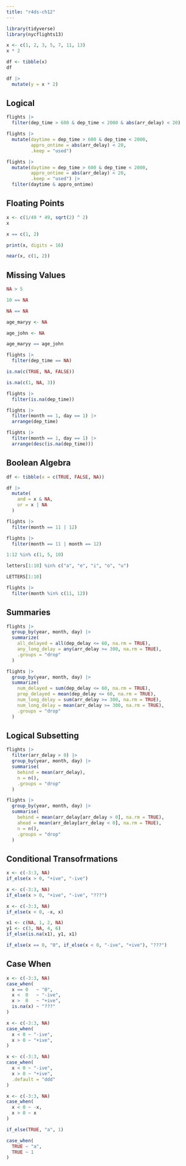 ```yaml
---
title: "r4ds-ch12"
---
```


```r
library(tidyverse)
library(nycflights13)
```


```r
x <- c(1, 2, 3, 5, 7, 11, 13)
x * 2
```

```r
df <- tibble(x)
df

df |> 
  mutate(y = x * 2)
```
## Logical

```r
flights |> 
  filter(dep_time > 600 & dep_time < 2000 & abs(arr_delay) < 20)
```

```r
flights |> 
  mutate(daytime = dep_time > 600 & dep_time < 2000,
         appro_ontime = abs(arr_delay) < 20,
         .keep = "used")
```


```r
flights |> 
  mutate(daytime = dep_time > 600 & dep_time < 2000,
         appro_ontime = abs(arr_delay) < 20,
         .keep = "used") |> 
  filter(daytime & appro_ontime)
```


## Floating Points

```r
x <- c(1/49 * 49, sqrt(2) ^ 2)
x
```

```r
x == c(1, 2)
```

```r
print(x, digits = 16)
```

```r
near(x, c(1, 2))
```

## Missing Values

```r
NA > 5
```

```r
10 == NA
```

```r
NA == NA
```

```r
age_maryy <- NA

age_john <- NA

age_maryy == age_john
```

```r
flights |> 
  filter(dep_time == NA)
```

```r
is.na(c(TRUE, NA, FALSE))
```

```r
is.na(c(1, NA, 3))
```



```r
flights |> 
  filter(is.na(dep_time))
```


```r
flights |> 
  filter(month == 1, day == 1) |> 
  arrange(dep_time)
```


```r
flights |> 
  filter(month == 1, day == 1) |> 
  arrange(desc(is.na(dep_time)))
```

## Boolean Algebra

```r
df <- tibble(x = c(TRUE, FALSE, NA))

df |> 
  mutate(
    and = x & NA,
    or = x | NA
  )
```

```r
flights |> 
  filter(month == 11 | 12)
```


```r
flights |> 
  filter(month == 11 | month == 12)
```


```r
1:12 %in% c(1, 5, 10)
```

```r
letters[1:10] %in% c("a", "e", "i", "o", "u")
```

```r
LETTERS[1:10]
```

```r
flights |> 
  filter(month %in% c(11, 12))
```


## Summaries

```r
flights |> 
  group_by(year, month, day) |> 
  summarize(
    all_delayed = all(dep_delay <= 60, na.rm = TRUE),
    any_long_delay = any(arr_delay >= 300, na.rm = TRUE),
    .groups = "drop"
  )
```


```r
flights |> 
  group_by(year, month, day) |> 
  summarize(
    num_delayed = sum(dep_delay <= 60, na.rm = TRUE),
    prop_delayed = mean(dep_delay <= 60, na.rm = TRUE),
    num_long_delay = sum(arr_delay >= 300, na.rm = TRUE),
    num_long_delay = mean(arr_delay >= 300, na.rm = TRUE),
    .groups = "drop"
  )
```


## Logical Subsetting


```r
flights |> 
  filter(arr_delay > 0) |> 
  group_by(year, month, day) |> 
  summarise(
    behind = mean(arr_delay), 
    n = n(),
    .groups = "drop"
  )
```


```r
flights |> 
  group_by(year, month, day) |> 
  summarise(
    behind = mean(arr_delay[arr_delay > 0], na.rm = TRUE),
    ahead = mean(arr_delay[arr_delay < 0], na.rm = TRUE),
    n = n(),
    .groups = "drop"
  )
```


## Conditional Transofrmations

```r
x <- c(-3:3, NA)
if_else(x > 0, "+ive", "-ive")
```

```r
x <- c(-3:3, NA)
if_else(x > 0, "+ive", "-ive", "???")
```


```r
x <- c(-3:3, NA)
if_else(x < 0, -x, x)
```

```r
x1 <- c(NA, 1, 2, NA)
y1 <- c(3, NA, 4, 6)
if_else(is.na(x1), y1, x1)
```

```r
if_else(x == 0, "0", if_else(x < 0, "-ive", "+ive"), "???")
```

## Case When

```r
x <- c(-3:3, NA)
case_when(
  x == 0   ~ "0",
  x <  0   ~ "-ive",
  x >  0   ~ "+ive",
  is.na(x) ~ "???"
)
```

```r
x <- c(-3:3, NA)
case_when(
  x < 0 ~ "-ive",
  x > 0 ~ "+ive",
)
```

```r
x <- c(-3:3, NA)
case_when(
  x < 0 ~ "-ive",
  x > 0 ~ "+ive",
  .default = "ddd"
)
```


```r
x <- c(-3:3, NA)
case_when(
  x < 0 ~ -x,
  x > 0 ~ x
)
```

```r
if_else(TRUE, "a", 1)
```

```r
case_when(
  TRUE ~ "a",
  TRUE ~ 1
)
```

